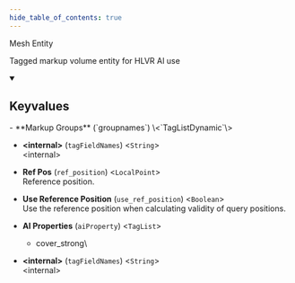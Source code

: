 ```yaml
---
hide_table_of_contents: true
---
```


<!---
!!!!!!
THIS PAGE IS AUTOGENERATED FROM GAME FGD DEFINITIONS!
DO NOT EDIT MANUALLY!
!!!!!!

In order to make edits, you can make an annotation file in /fgd_dump_overrides
-->


Mesh Entity

Tagged markup volume entity for HLVR AI use

<details open>
<summary><h2>Keyvalues</h2></summary>
- **Markup Groups** (`groupnames`) \<`TagListDynamic`\>

- **&lt;internal&gt;** (`tagFieldNames`) \<`String`\>\
&lt;internal&gt;

- **Ref Pos** (`ref_position`) \<`LocalPoint`\>\
Reference position.

- **Use Reference Position** (`use_ref_position`) \<`Boolean`\>\
Use the reference position when calculating validity of query positions.

- **AI Properties** (`aiProperty`) \<`TagList`\>
  - cover_strong\
    


- **&lt;internal&gt;** (`tagFieldNames`) \<`String`\>\
&lt;internal&gt;


 </details>

